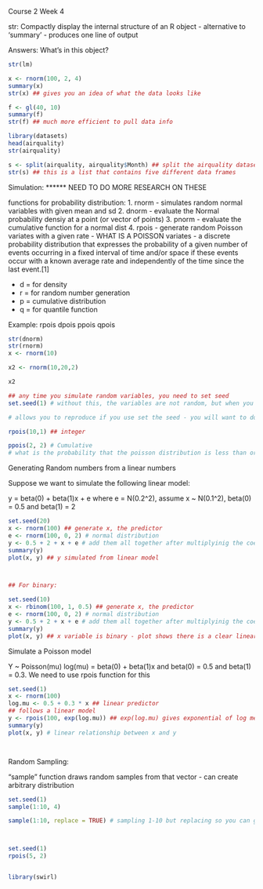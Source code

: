 Course 2 Week 4


str: Compactly display the internal structure of an R object - alternative to 'summary'
- produces one line of output

Answers: What's in this object?


```r
str(lm)

x <- rnorm(100, 2, 4)
summary(x)
str(x) ## gives you an idea of what the data looks like

f <- gl(40, 10)
summary(f)
str(f) ## much more efficient to pull data info

library(datasets)
head(airquality)
str(airquality)

s <- split(airquality, airquality$Month) ## split the airquality dataset by month
str(s) ## this is a list that contains five different data frames


```


Simulation: ****** NEED TO DO MORE RESEARCH ON THESE

functions for probability distribution:
1. rnorm - simulates random normal variables with given mean and sd
2. dnorm - evaluate the Normal probability densiy at a point (or vector of points)
3. pnorm - evaluate the cumulative function for a normal dist
4. rpois - generate random Poisson variates with a given rate
        - WHAT IS A POISSON variates
        - a discrete probability distribution that expresses the probability of a given number of events occurring in a fixed interval of time and/or space if these events occur with a known average rate and independently of the time since the last event.[1]


- d = for density
- r = for random number generation
- p = cumulative distribution
- q = for quantile function

Example:
rpois
dpois
ppois
qpois
```r
str(dnorm)
str(rnorm)
x <- rnorm(10)

x2 <- rnorm(10,20,2)

x2

## any time you simulate random variables, you need to set seed
set.seed(1) # without this, the variables are not random, but when you set the seed, you ensure reproducibility 

# allows you to reproduce if you use set the seed - you will want to do this because you want to be able to get same results to find/solve any errors

rpois(10,1) ## integer

ppois(2, 2) # Cumulative 
# what is the probability that the poisson distribution is less than or equal to 2 with a rate of 2

```

Generating Random numbers from a linear numbers

Suppose we want to simulate the following linear model:

y = beta(0) + beta(1)x + e
where e = N(0.2^2),
assume x ~ N(0.1^2), beta(0) = 0.5 and beta(1) = 2

```r
set.seed(20)
x <- rnorm(100) ## generate x, the predictor
e <- rnorm(100, 0, 2) # normal distribution 
y <- 0.5 + 2 + x + e # add them all together after multiplyinig the coefficients
summary(y)
plot(x, y) ## y simulated from linear model



## For binary:

set.seed(10)
x <- rbinom(100, 1, 0.5) ## generate x, the predictor
e <- rnorm(100, 0, 2) # normal distribution 
y <- 0.5 + 2 + x + e # add them all together after multiplyinig the coefficients
summary(y)
plot(x, y) ## x variable is binary - plot shows there is a clear linear trend when going from zero to 1


```


Simulate a Poisson model

Y ~ Poisson(mu)
log(mu) = beta(0) + beta(1)x
and beta(0) = 0.5 and beta(1) = 0.3. We need to use rpois function for this

```r
set.seed(1)
x <- rnorm(100)
log.mu <- 0.5 + 0.3 * x ## linear predictor
## follows a linear model
y <- rpois(100, exp(log.mu)) ## exp(log.mu) gives exponential of log mean
summary(y)
plot(x, y) # linear relationship between x and y




```


Random Sampling:

"sample" function draws random samples from that vector - can create arbitrary distribution
```r
set.seed(1)
sample(1:10, 4)

sample(1:10, replace = TRUE) # sampling 1-10 but replacing so you can get repeats




```
```r
set.seed(1)
rpois(5, 2)


library(swirl)

```

